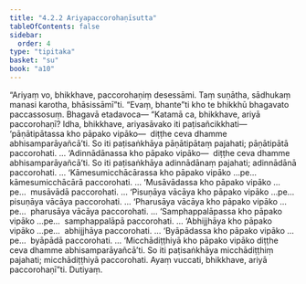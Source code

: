 ```yaml
---
title: "4.2.2 Ariyapaccorohaṇīsutta"
tableOfContents: false
sidebar:
  order: 4
type: "tipitaka"
basket: "su"
book: "a10"
---
```



<DynamicBreadcrumb />

<Division number="168" book="a10">

<Paragraph number="1173" book="a10">
“Ariyaṃ vo, bhikkhave, paccorohaṇiṃ desessāmi. Taṃ suṇātha, sādhukaṃ manasi karotha, bhāsissāmī”ti. “Evaṃ, bhante”ti kho te bhikkhū bhagavato paccassosuṃ. Bhagavā etadavoca—
</Paragraph>

<Paragraph number="1174" book="a10">
“Katamā ca, bhikkhave, ariyā paccorohaṇī? Idha, bhikkhave, ariyasāvako iti paṭisañcikkhati—  ‘pāṇātipātassa kho pāpako vipāko—  diṭṭhe ceva dhamme abhisamparāyañcā’ti. So iti paṭisaṅkhāya pāṇātipātaṃ pajahati; pāṇātipātā paccorohati.
</Paragraph>

<Paragraph number="1175" book="a10">
… ‘Adinnādānassa kho pāpako vipāko—  diṭṭhe ceva dhamme abhisamparāyañcā’ti. So iti paṭisaṅkhāya adinnādānaṃ pajahati; adinnādānā paccorohati.
</Paragraph>

<Paragraph number="1176" book="a10">
… ‘Kāmesumicchācārassa kho pāpako vipāko …pe…  kāmesumicchācārā paccorohati.
</Paragraph>

<Paragraph number="1177" book="a10">
… ‘Musāvādassa kho pāpako vipāko …pe…  musāvādā paccorohati.
</Paragraph>

<Paragraph number="1178" book="a10">
… ‘Pisuṇāya vācāya kho pāpako vipāko …pe…  pisuṇāya vācāya paccorohati.
</Paragraph>

<Paragraph number="1179" book="a10">
… ‘Pharusāya vācāya kho pāpako vipāko …pe…  pharusāya vācāya paccorohati.
</Paragraph>

<Paragraph number="1180" book="a10">
… ‘Samphappalāpassa kho pāpako vipāko …pe…  samphappalāpā paccorohati.
</Paragraph>

<Paragraph number="1181" book="a10">
… ‘Abhijjhāya kho pāpako vipāko …pe…  abhijjhāya paccorohati.
</Paragraph>

<Paragraph number="1182" book="a10">
… ‘Byāpādassa kho pāpako vipāko …pe…  byāpādā paccorohati.
</Paragraph>

<Paragraph number="1183" book="a10">
… ‘Micchādiṭṭhiyā kho pāpako vipāko diṭṭhe ceva dhamme abhisamparāyañcā’ti. So iti paṭisaṅkhāya micchādiṭṭhiṃ pajahati; micchādiṭṭhiyā paccorohati. Ayaṃ vuccati, bhikkhave, ariyā paccorohaṇī”ti.

</Paragraph>
</Division>

<Paragraph number="1184" type="center" book="a10">
Dutiyaṃ.
</Paragraph>